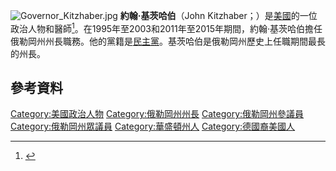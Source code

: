 [[File:Governor_Kitzhaber.jpg|thumb]]
'''約翰·基茨哈伯'''（John Kitzhaber；{{bd|1947年|3月5日}}）是[[美國|美國]]的一位政治人物和醫師<ref>{{cite web|url=http://referenceworks.brillonline.com/entries/international-year-book-and-statesmens-who-s-who/kitzhaber-john-albert-ba-md-SIM_person_36998?s.num=53&s.start=40|title=Kitzhaber, John Albert, BA, MD - Brill Reference|work=brillonline.com|accessdate=2016-01-04|archive-date=2014-10-23|archive-url=https://web.archive.org/web/20141023001948/http://referenceworks.brillonline.com/entries/international-year-book-and-statesmens-who-s-who/kitzhaber-john-albert-ba-md-SIM_person_36998?s.num=53&s.start=40|dead-url=no}}</ref>。在1995年至2003和2011年至2015年期間，約翰·基茨哈伯擔任俄勒岡州州長職務。他的黨籍是[[民主黨_(美國)|民主黨]]。基茨哈伯是俄勒岡州歷史上任職期間最長的州長。

== 參考資料 ==
{{reflist}}

{{DEFAULTSORT: Kitzhaber, John}}
[[Category:美國政治人物|Category:美國政治人物]]
[[Category:俄勒岡州州長|Category:俄勒岡州州長]]
[[Category:俄勒岡州參議員|Category:俄勒岡州參議員]]
[[Category:俄勒岡州眾議員|Category:俄勒岡州眾議員]]
[[Category:華盛頓州人|Category:華盛頓州人]]
[[Category:德國裔美國人|Category:德國裔美國人]]